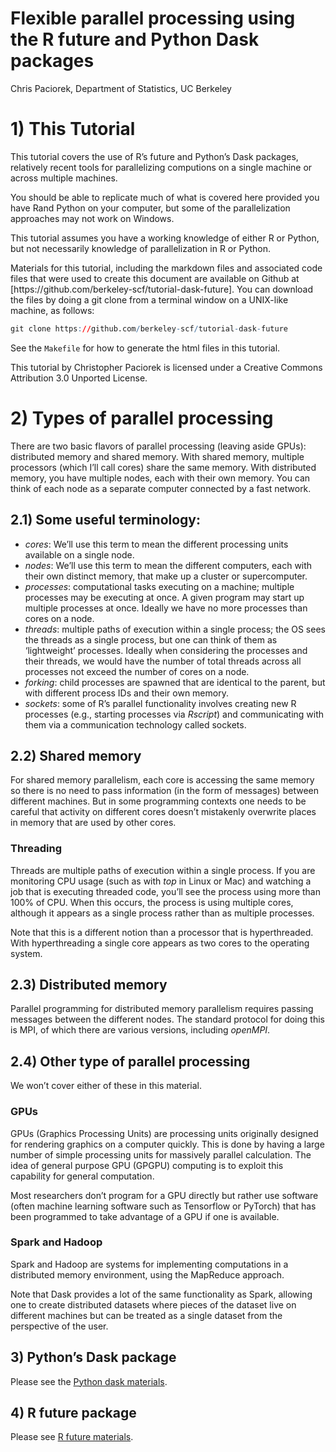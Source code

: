 Flexible parallel processing using the R future and Python Dask packages
=================================================================

Chris Paciorek, Department of Statistics, UC Berkeley

# 1) This Tutorial

This tutorial covers the use of R's future and Python's Dask packages, relatively recent tools for parallelizing computions on a single machine or across multiple machines.

You should be able to replicate much of what is covered here provided you have Rand Python on your computer, but some of the parallelization approaches may not work on Windows.

This tutorial assumes you have a working knowledge of either R or Python, but not necessarily knowledge of parallelization in R or Python.

Materials for this tutorial, including the markdown files and associated code files that were used to create this document are available on Github at [https://github.com/berkeley-scf/tutorial-dask-future].  You can download the files by doing a git clone from a terminal window on a UNIX-like machine, as follows:
```r
git clone https://github.com/berkeley-scf/tutorial-dask-future
```

See the `Makefile` for how to generate the html files in this tutorial.

This tutorial by Christopher Paciorek is licensed under a Creative Commons Attribution 3.0 Unported License.


# 2) Types of parallel processing

There are two basic flavors of parallel processing (leaving aside
GPUs): distributed memory and shared memory. With shared memory, multiple
processors (which I'll call cores) share the same memory. With distributed
memory, you have multiple nodes, each with their own memory. You can
think of each node as a separate computer connected by a fast network. 

## 2.1) Some useful terminology:

  - *cores*: We'll use this term to mean the different processing
units available on a single node.
  - *nodes*: We'll use this term to mean the different computers,
each with their own distinct memory, that make up a cluster or supercomputer.
  - *processes*: computational tasks executing on a machine; multiple
processes may be executing at once. A given program may start up multiple
processes at once. Ideally we have no more processes than cores on
a node.
  - *threads*: multiple paths of execution within a single process;
the OS sees the threads as a single process, but one can think of
them as 'lightweight' processes. Ideally when considering the processes
and their threads, we would have the number of total threads across
all processes not exceed the number of cores on a node.
  - *forking*: child processes are spawned that are identical to
the parent, but with different process IDs and their own memory.
  - *sockets*: some of R's parallel functionality involves creating
new R processes (e.g., starting processes via *Rscript*) and
communicating with them via a communication technology called sockets.

## 2.2) Shared memory

For shared memory parallelism, each core is accessing the same memory
so there is no need to pass information (in the form of messages)
between different machines. But in some programming contexts one needs
to be careful that activity on different cores doesn't mistakenly
overwrite places in memory that are used by other cores.

### Threading

Threads are multiple paths of execution within a single process. If you are monitoring CPU
usage (such as with *top* in Linux or Mac) and watching a job that is executing threaded code, you'll
see the process using more than 100% of CPU. When this occurs, the
process is using multiple cores, although it appears as a single process
rather than as multiple processes.

Note that this is a different notion than a processor that is hyperthreaded. With hyperthreading a single core appears as two cores to the operating system.

## 2.3) Distributed memory

Parallel programming for distributed memory parallelism requires passing
messages between the different nodes. The standard protocol for doing
this is MPI, of which there are various versions, including *openMPI*.

## 2.4) Other type of parallel processing

We won't cover either of these in this material.

### GPUs

GPUs (Graphics Processing Units) are processing units originally designed
for rendering graphics on a computer quickly. This is done by having
a large number of simple processing units for massively parallel calculation.
The idea of general purpose GPU (GPGPU) computing is to exploit this
capability for general computation. 

Most researchers don't program for a GPU directly but rather use software (often machine learning software such as Tensorflow or PyTorch) that has been programmed to take advantage of a GPU if one is available.

### Spark and Hadoop

Spark and Hadoop are systems for implementing computations in a distributed
memory environment, using the MapReduce approach.

Note that Dask provides a lot of the same functionality as Spark, allowing one to create distributed datasets where pieces of the dataset live on different machines but can be treated as a single dataset from the perspective of the user.

## 3) Python's Dask package

Please see the [Python dask materials](python-dask.html).

## 4) R future package

Please see [R future materials](R-future.html).
